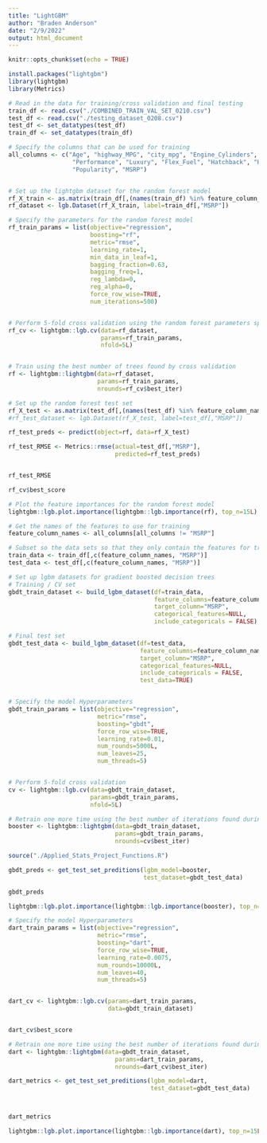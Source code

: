 ```yaml
---
title: "LightGBM"
author: "Braden Anderson"
date: "2/9/2022"
output: html_document
---
```


```r
knitr::opts_chunk$set(echo = TRUE)
```




```r
install.packages("lightgbm")
library(lightgbm)
library(Metrics)

```


```r

# Read in the data for training/cross validation and final testing
train_df <- read.csv("./COMBINED_TRAIN_VAL_SET_0210.csv")
test_df <- read.csv("./testing_dataset_0208.csv")
test_df <- set_datatypes(test_df)
train_df <- set_datatypes(train_df)

# Specify the columns that can be used for training
all_columns <- c("Age", "highway_MPG", "city_mpg", "Engine_Cylinders", "Engine_HP","Number_of_Doors", "Factory_Tuner",                
                  "Performance", "Luxury", "Flex_Fuel", "Hatchback", "Hybrid", "Diesel", "Exotic", "Crossover",
                  "Popularity", "MSRP")


# Set up the lightgbm dataset for the random forest model
rf_X_train <- as.matrix(train_df[,(names(train_df) %in% feature_column_names)])
rf_dataset <- lgb.Dataset(rf_X_train, label=train_df[,"MSRP"])

# Specify the parameters for the random forest model
rf_train_params = list(objective="regression",
                       boosting="rf",
                       metric="rmse", 
                       learning_rate=1,
                       min_data_in_leaf=1, 
                       bagging_fraction=0.63,
                       bagging_freq=1,
                       reg_lambda=0,
                       reg_alpha=0,
                       force_row_wise=TRUE,
                       num_iterations=500)


# Perform 5-fold cross validation using the random forest parameters specified above.
rf_cv <- lightgbm::lgb.cv(data=rf_dataset,
                          params=rf_train_params,
                          nfold=5L)


# Train using the best number of trees found by cross validation
rf <- lightgbm::lightgbm(data=rf_dataset,
                         params=rf_train_params,
                         nrounds=rf_cv$best_iter)

```

```r

# Set up the random forest test set
rf_X_test <- as.matrix(test_df[,(names(test_df) %in% feature_column_names)])
#rf_test_dataset <- lgb.Dataset(rf_X_test, label=test_df[,"MSRP"])

rf_test_preds <- predict(object=rf, data=rf_X_test)

rf_test_RMSE <- Metrics::rmse(actual=test_df[,"MSRP"],
                              predicted=rf_test_preds)


rf_test_RMSE
```

```r

rf_cv$best_score

```

```r
# Plot the feature importances for the random forest model
lightgbm::lgb.plot.importance(lightgbm::lgb.importance(rf), top_n=15L)

```




```r

# Get the names of the features to use for training
feature_column_names <- all_columns[all_columns != "MSRP"]

# Subset so the data sets so that they only contain the features for training and the target
train_data <- train_df[,c(feature_column_names, "MSRP")]
test_data <- test_df[,c(feature_column_names, "MSRP")]

# Set up lgbm datasets for gradient boosted decision trees
# Training / CV set
gbdt_train_dataset <- build_lgbm_dataset(df=train_data,
                                         feature_columns=feature_column_names,
                                         target_column="MSRP",
                                         categorical_features=NULL, 
                                         include_categoricals = FALSE)

# Final test set
gbdt_test_data <- build_lgbm_dataset(df=test_data, 
                                     feature_columns=feature_column_names, 
                                     target_column="MSRP", 
                                     categorical_features=NULL, 
                                     include_categoricals = FALSE,
                                     test_data=TRUE)


# Specify the model Hyperparameters
gbdt_train_params = list(objective="regression",
                         metric="rmse",
                         boosting="gbdt",
                         force_row_wise=TRUE,
                         learning_rate=0.01,
                         num_rounds=5000L, 
                         num_leaves=25,
                         num_threads=5)


# Perform 5-fold cross validation
cv <- lightgbm::lgb.cv(data=gbdt_train_dataset,
                       params=gbdt_train_params,
                       nfold=5L)


```


```r


# Retrain one more time using the best number of iterations found during cv
booster <- lightgbm::lightgbm(data=gbdt_train_dataset,
                              params=gbdt_train_params,
                              nrounds=cv$best_iter)

```

```r

source("./Applied_Stats_Project_Functions.R")

gbdt_preds <- get_test_set_preditions(lgbm_model=booster,
                                      test_dataset=gbdt_test_data)

gbdt_preds

```

```r


lightgbm::lgb.plot.importance(lightgbm::lgb.importance(booster), top_n=15L)
```




```r

# Specify the model Hyperparameters
dart_train_params = list(objective="regression",
                         metric="rmse",
                         boosting="dart",
                         force_row_wise=TRUE,
                         learning_rate=0.0075,
                         num_rounds=10000L, 
                         num_leaves=40,
                         num_threads=5)


dart_cv <- lightgbm::lgb.cv(params=dart_train_params,
                            data=gbdt_train_dataset)


dart_cv$best_score
```




```r


# Retrain one more time using the best number of iterations found during cv
dart <- lightgbm::lightgbm(data=gbdt_train_dataset,
                              params=dart_train_params,
                              nrounds=dart_cv$best_iter)


```



```r

dart_metrics <- get_test_set_preditions(lgbm_model=dart,
                                        test_dataset=gbdt_test_data)



dart_metrics

```

```r
lightgbm::lgb.plot.importance(lightgbm::lgb.importance(dart), top_n=15L)
```






